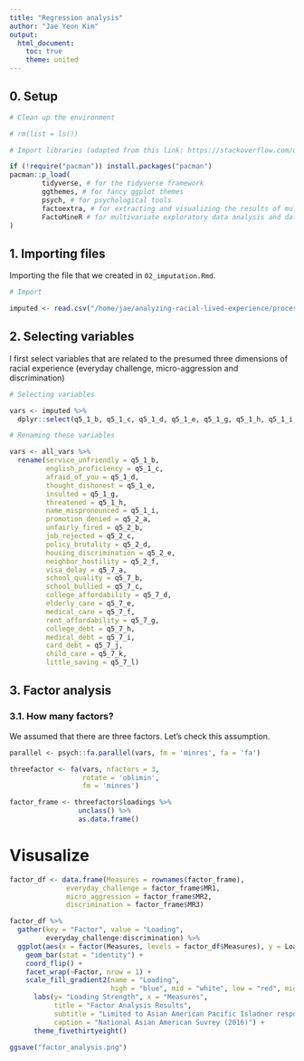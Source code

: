 ```yaml
---
title: "Regression analysis"
author: "Jae Yeon Kim"
output:
  html_document: 
    toc: true
    theme: united
---
```


## 0. Setup 

```r

# Clean up the environment

# rm(list = ls())

# Import libraries (adapted from this link: https://stackoverflow.com/questions/4090169/elegant-way-to-check-for-missing-packages-and-install-them)

if (!require("pacman")) install.packages("pacman")
pacman::p_load(
        tidyverse, # for the tidyverse framework 
        ggthemes, # for fancy ggplot themes
        psych, # for psychological tools 
        factoextra, # for extracting and visualizing the results of multivariate data analyses 
        FactoMineR # for multivariate exploratory data analysis and data mining 
)

```

## 1. Importing files 

Importing the file that we created in `02_imputation.Rmd`.

```r

# Import 

imputed <- read.csv("/home/jae/analyzing-racial-lived-experience/processed_data/imputed.csv")

```


## 2. Selecting variables 

I first select variables that are related to the presumed three dimensions of racial experience (everyday challenge, micro-aggression and discrimination)

```r

# Selecting variables 

vars <- imputed %>%
  dplyr::select(q5_1_b, q5_1_c, q5_1_d, q5_1_e, q5_1_g, q5_1_h, q5_1_i, q5_2_a, q5_2_b, q5_2_c, q5_2_d, q5_2_e, q5_2_f, q5_7_a, q5_7_b, q5_7_c, q5_7_d, q5_7_e, q5_7_f, q5_7_g, q5_7_h, q5_7_i, q5_7_j, q5_7_k, q5_7_l)

# Renaming these variables 

vars <- all_vars %>%
  rename(service_unfriendly = q5_1_b,
         english_proficiency = q5_1_c,
         afraid_of_you = q5_1_d,
         thought_dishonest = q5_1_e,
         insulted = q5_1_g,
         threatened = q5_1_h,
         name_mispronounced = q5_1_i,
         promotion_denied = q5_2_a,
         unfairly_fired = q5_2_b,
         job_rejected = q5_2_c,
         policy_brutality = q5_2_d,
         housing_discrimination = q5_2_e,
         neighbor_hostility = q5_2_f,
         visa_delay = q5_7_a,
         school_quality = q5_7_b,
         school_bullied = q5_7_c,
         college_affordability = q5_7_d,
         elderly_care = q5_7_e,
         medical_care = q5_7_f,
         rent_affordability = q5_7_g,
         college_debt = q5_7_h,
         medical_debt = q5_7_i,
         card_debt = q5_7_j,
         child_care = q5_7_k,
         little_saving = q5_7_l)

```

## 3. Factor analysis 

### 3.1. How many factors?

We assumed that there are three factors. Let's check this assumption.

```r

parallel <- psych::fa.parallel(vars, fm = 'minres', fa = 'fa')

```

```r

threefactor <- fa(vars, nfactors = 3, 
                  rotate = 'oblimin', 
                  fm = 'minres')

factor_frame <- threefactor$loadings %>%
                 unclass() %>%
                 as.data.frame()

```

# Visusalize

```r

factor_df <- data.frame(Measures = rownames(factor_frame), 
              everyday_challenge = factor_frame$MR1,
              micro_aggression = factor_frame$MR2,
              discrimination = factor_frame$MR3)

factor_df %>%
  gather(key = "Factor", value = "Loading", 
         everyday_challenge:discrimination) %>%
  ggplot(aes(x = factor(Measures, levels = factor_df$Measures), y = Loading, fill = Loading)) +
    geom_bar(stat = "identity") +
    coord_flip() +
    facet_wrap(~Factor, nrow = 1) +
    scale_fill_gradient2(name = "Loading",
                         high = "blue", mid = "white", low = "red", midpoint = 0, guide = F) +
      labs(y= "Loading Strength", x = "Measures",
           title = "Factor Analysis Results",
           subtitle = "Limited to Asian American Pacific Isladner respondents",
           caption = "National Asian American Suvrey (2016)") +
      theme_fivethirtyeight()

ggsave("factor_analysis.png")
```